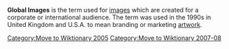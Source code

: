 [[Category:Move to Wiktionary 2005]]
[[Category:Move to Wiktionary 2007-08]]

'''Global Images''' is the term used for [[image]]s which are created for a corporate or international audience. The term was used in the 1990s in United Kingdom and U.S.A. to mean branding or marketing [[artwork]].